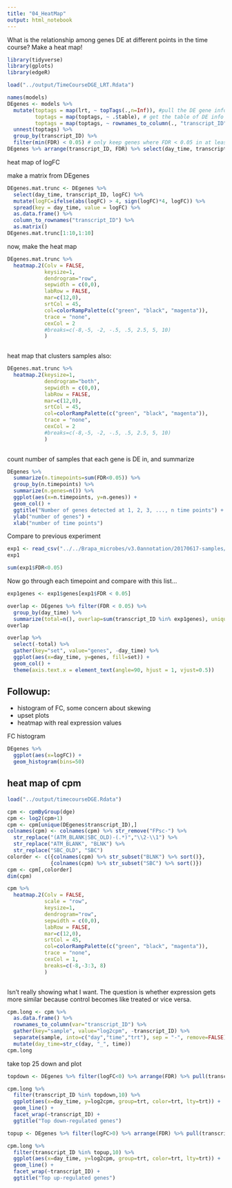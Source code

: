 ```yaml
---
title: "04_HeatMap"
output: html_notebook
---
```


What is the relationship among genes DE at different points in the time course?  Make a heat map!

```r
library(tidyverse)
library(gplots)
library(edgeR)
```

```r
load("../output/TimeCourseDGE_LRT.Rdata")
```

```r
names(models)
DEgenes <- models %>% 
  mutate(toptags = map(lrt, ~ topTags(.,n=Inf)), #pull the DE gene info out of each model
         toptags = map(toptags, ~ .$table), # get the table of DE info
         toptags = map(toptags, ~ rownames_to_column(., "transcript_ID"))) %>%
  unnest(toptags) %>%
  group_by(transcript_ID) %>%
  filter(min(FDR) < 0.05) # only keep genes where FDR < 0.05 in at least one comparison.
DEgenes %>% arrange(transcript_ID, FDR) %>% select(day_time, transcript_ID, logFC, FDR)
```

heat map of logFC

make a matrix from DEgenes
```r
DEgenes.mat.trunc <- DEgenes %>%
  select(day_time, transcript_ID, logFC) %>%
  mutate(logFC=ifelse(abs(logFC) > 4, sign(logFC)*4, logFC)) %>%
  spread(key = day_time, value = logFC) %>%
  as.data.frame() %>%
  column_to_rownames("transcript_ID") %>%
  as.matrix()
DEgenes.mat.trunc[1:10,1:10]
```

now, make the heat map

```r
DEgenes.mat.trunc %>% 
  heatmap.2(Colv = FALSE,
            keysize=1,
            dendrogram="row",
            sepwidth = c(0,0),
            labRow = FALSE,
            mar=c(12,0),
            srtCol = 45,
            col=colorRampPalette(c("green", "black", "magenta")),
            trace = "none",
            cexCol = 2
            #breaks=c(-8,-5, -2, -.5, .5, 2.5, 5, 10)
            )
            
```

heat map that clusters samples also:

```r
DEgenes.mat.trunc %>% 
  heatmap.2(keysize=1,
            dendrogram="both",
            sepwidth = c(0,0),
            labRow = FALSE,
            mar=c(12,0),
            srtCol = 45,
            col=colorRampPalette(c("green", "black", "magenta")),
            trace = "none",
            cexCol = 2
            #breaks=c(-8,-5, -2, -.5, .5, 2.5, 5, 10)
            )
            
```


count number of samples that each gene is DE in, and summarize

```r
DEgenes %>%
  summarize(n.timepoints=sum(FDR<0.05)) %>%
  group_by(n.timepoints) %>%
  summarize(n.genes=n()) %>%
  ggplot(aes(x=n.timepoints, y=n.genes)) +
  geom_col() +
  ggtitle("Number of genes detected at 1, 2, 3, ..., n time points") +
  ylab("number of genes") +
  xlab("number of time points")
```

Compare to previous experiment
```r
exp1 <- read_csv("../../Brapa_microbes/v3.0annotation/20170617-samples/output/FULLtoptag/root.trt5E_live.DEGs.add.rB.rFPsc.NB.v3.0anno.csv")
exp1
```

```r
sum(exp1$FDR<0.05)
```

Now go through each timepoint and compare with this list...

```r
exp1genes <- exp1$genes[exp1$FDR < 0.05]

overlap <- DEgenes %>% filter(FDR < 0.05) %>% 
  group_by(day_time) %>%
  summarize(total=n(), overlap=sum(transcript_ID %in% exp1genes), unique=total-overlap)
overlap
```

```r
overlap %>%
  select(-total) %>%
  gather(key="set", value="genes", -day_time) %>%
  ggplot(aes(x=day_time, y=genes, fill=set)) +
  geom_col() +
  theme(axis.text.x = element_text(angle=90, hjust = 1, vjust=0.5))
```

## Followup:

* histogram of FC, some concern about skewing
* upset plots
* heatmap with real expression values

FC histogram 
```r
DEgenes %>%
  ggplot(aes(x=logFC)) +
  geom_histogram(bins=50)
```

## heat map of cpm

```r
load("../output/timecourseDGE.Rdata")
```


```r
cpm <- cpmByGroup(dge)
cpm <- log2(cpm+1)
cpm <- cpm[unique(DEgenes$transcript_ID),]
colnames(cpm) <- colnames(cpm) %>% str_remove("FPsc-") %>%
  str_replace("(ATM_BLANK|SBC_OLD)-(.*)","\\2-\\1") %>%
  str_replace("ATM_BLANK", "BLNK") %>%
  str_replace("SBC_OLD", "SBC")
colorder <- c({colnames(cpm) %>% str_subset("BLNK") %>% sort()},
              {colnames(cpm) %>% str_subset("SBC") %>% sort()})
cpm <- cpm[,colorder]
dim(cpm)
```

```r
cpm %>% 
  heatmap.2(Colv = FALSE,
            scale = "row",
            keysize=1,
            dendrogram="row",
            sepwidth = c(0,0),
            labRow = FALSE,
            mar=c(12,0),
            srtCol = 45,
            col=colorRampPalette(c("green", "black", "magenta")),
            trace = "none",
            cexCol = 1,
            breaks=c(-8,-3:3, 8)
            )
            
```

Isn't really showing what I want.  The question is whether expression gets more similar because control becomes like treated or vice versa.

```r
cpm.long <- cpm %>% 
  as.data.frame() %>% 
  rownames_to_column(var="transcript_ID") %>% 
  gather(key="sample", value="log2cpm", -transcript_ID) %>%
  separate(sample, into=c("day","time","trt"), sep = "-", remove=FALSE) %>%
  mutate(day_time=str_c(day, "_", time))
cpm.long
```

take top 25 down and plot
```r
topdown <- DEgenes %>% filter(logFC<0) %>% arrange(FDR) %>% pull(transcript_ID) %>% unique() %>% magrittr::extract(1:25)

cpm.long %>%
  filter(transcript_ID %in% topdown,10) %>%
  ggplot(aes(x=day_time, y=log2cpm, group=trt, color=trt, lty=trt)) +
  geom_line() +
  facet_wrap(~transcript_ID) +
  ggtitle("Top down-regulated genes")
```

```r
topup <- DEgenes %>% filter(logFC>0) %>% arrange(FDR) %>% pull(transcript_ID) %>% unique() %>% magrittr::extract(1:25)

cpm.long %>%
  filter(transcript_ID %in% topup,10) %>%
  ggplot(aes(x=day_time, y=log2cpm, group=trt, color=trt, lty=trt)) +
  geom_line() +
  facet_wrap(~transcript_ID) +
  ggtitle("Top up-regulated genes")
```
